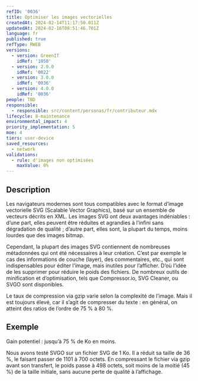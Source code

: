 ```yaml
---
refID: '0036'
title: Optimiser les images vectorielles
createdAt: 2024-02-14T11:17:50.011Z
updatedAt: 2024-02-16T08:51:46.701Z
language: fr
published: true
refType: RWEB
versions:
  - version: GreenIT
    idRef: '1050'
  - version: 2.0.0
    idRef: '0022'
  - version: 3.0.0
    idRef: '0036'
  - version: 4.0.0
    idRef: '0036'
people: TBD
responsible:
  - responsible: src/content/personas/fr/contributeur.mdx
lifecycle: 8-maintenance
environmental_impact: 4
priority_implementation: 5
moe: 4
tiers: user-device
saved_resources:
  - network
validations:
  - rule: d'images non optimisées
    maxValue: 0%
---
```


## Description

Les navigateurs modernes sont tous compatibles avec le format d’image vectorielle SVG (Scalable Vector Graphics),
basé sur un ensemble de vecteurs décrits en XML. Les images SVG ont deux avantages indéniables : d’une part,
elles peuvent être réduites et agrandies à l’infini sans dégradation de qualité ; d’autre part, elles sont,
la plupart du temps, moins lourdes que des images bitmap.

Cependant, la plupart des images SVG contiennent de nombreuses métadonnées qui ont été nécessaires à leur création.
C’est par exemple le cas des informations de couche (layer), des commentaires, etc., qui sont indispensables pour éditer l’image,
mais inutiles pour l’afficher. D’où l’idée de les supprimer pour réduire le poids des fichiers.
De nombreux outils de minification et d’optimisation, tels que Compressor.io, SVG Cleaner, ou SVGO sont disponibles.

Le taux de compression via gzip varie selon la complexité de l’image. Mais il est toujours élevé, car il s’agit de compresser du texte :
en général, on atteint des ratios de l’ordre de 75 % à 80 %.

## Exemple

Gain potentiel : jusqu’à 75 % de Ko en moins.

Nous avons testé SVGO sur un fichier SVG de 1 Ko. Il a réduit sa taille de 36 %, le faisant passer de 1101 à 700 octets. En compressant le fichier via gzip avant son transfert, le poids passe à 498 octets, soit moins de la moitié (45 %) de la taille initiale, sans aucune perte de qualité à l’affichage.
